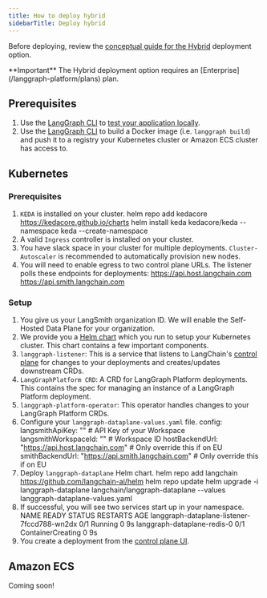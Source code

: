 ```yaml
---
title: How to deploy hybrid
sidebarTitle: Deploy hybrid
---
```

Before deploying, review the [conceptual guide for the Hybrid](/langgraph-platform/hybrid) deployment option.

<Info>
  **Important**
  The Hybrid deployment option requires an [Enterprise](/langgraph-platform/plans) plan.
</Info>

## Prerequisites

1. Use the [LangGraph CLI](/langgraph-platform/langgraph-cli) to [test your application locally](/langgraph-platform/local-server).
2. Use the [LangGraph CLI](/langgraph-platform/langgraph-cli) to build a Docker image (i.e. `langgraph build`) and push it to a registry your Kubernetes cluster or Amazon ECS cluster has access to.

## Kubernetes

### Prerequisites

1. `KEDA` is installed on your cluster.
  helm repo add kedacore https://kedacore.github.io/charts
  helm install keda kedacore/keda --namespace keda --create-namespace
2. A valid `Ingress` controller is installed on your cluster.
3. You have slack space in your cluster for multiple deployments. `Cluster-Autoscaler` is recommended to automatically provision new nodes.
4. You will need to enable egress to two control plane URLs. The listener polls these endpoints for deployments:
  https://api.host.langchain.com
  https://api.smith.langchain.com

### Setup

1. You give us your LangSmith organization ID. We will enable the Self-Hosted Data Plane for your organization.
2. We provide you a [Helm chart](https://github.com/langchain-ai/helm/tree/main/charts/langgraph-dataplane) which you run to setup your Kubernetes cluster. This chart contains a few important components.
  1. `langgraph-listener`: This is a service that listens to LangChain's [control plane](/langgraph-platform/control-plane) for changes to your deployments and creates/updates downstream CRDs.
  2. `LangGraphPlatform CRD`: A CRD for LangGraph Platform deployments. This contains the spec for managing an instance of a LangGraph Platform deployment.
  3. `langgraph-platform-operator`: This operator handles changes to your LangGraph Platform CRDs.
3. Configure your `langgraph-dataplane-values.yaml` file.
  config:
  langsmithApiKey: "" # API Key of your Workspace
  langsmithWorkspaceId: "" # Workspace ID
  hostBackendUrl: "https://api.host.langchain.com" # Only override this if on EU
  smithBackendUrl: "https://api.smith.langchain.com" # Only override this if on EU
4. Deploy `langgraph-dataplane` Helm chart.
  helm repo add langchain https://github.com/langchain-ai/helm
  helm repo update
  helm upgrade -i langgraph-dataplane langchain/langgraph-dataplane --values langgraph-dataplane-values.yaml
5. If successful, you will see two services start up in your namespace.
  NAME                                          READY   STATUS              RESTARTS   AGE
  langgraph-dataplane-listener-7fccd788-wn2dx   0/1     Running             0          9s
  langgraph-dataplane-redis-0                   0/1     ContainerCreating   0          9s
6. You create a deployment from the [control plane UI](/langgraph-platform/control-plane#control-plane-ui).

## Amazon ECS

Coming soon!
